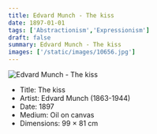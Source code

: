 ```yaml
---
title: Edvard Munch - The kiss
date: 1897-01-01
tags: ['Abstractionism','Expressionism']
draft: false
summary: Edvard Munch - The kiss
images: ['/static/images/10656.jpg']
---
```


![Edvard Munch - The kiss](/static/images/10656.jpg)

* Title: The kiss
* Artist: Edvard Munch (1863-1944)
* Date: 1897
* Medium: Oil on canvas
* Dimensions: 99 × 81 cm


